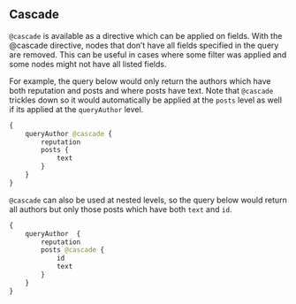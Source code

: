 ## Cascade

`@cascade` is available as a directive which can be applied on fields. With the @cascade
directive, nodes that don’t have all fields specified in the query are removed.
This can be useful in cases where some filter was applied and some nodes might not
have all listed fields.

For example, the query below would only return the authors which have both reputation
and posts and where posts have text. Note that `@cascade` trickles down so it would
automatically be applied at the `posts` level as well if its applied at the `queryAuthor`
level.

```graphql
{
    queryAuthor @cascade {
        reputation
        posts {
            text
        }
    }
}
```

`@cascade` can also be used at nested levels, so the query below would return all authors
but only those posts which have both `text` and `id`.

```graphql
{
    queryAuthor  {
        reputation
        posts @cascade {
            id
            text
        }
    }
}
```